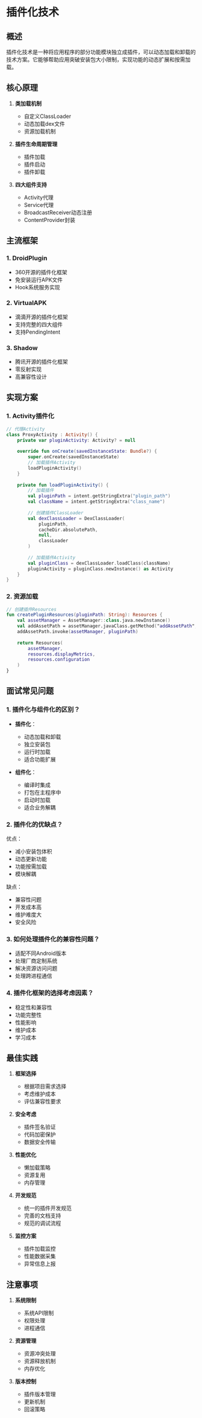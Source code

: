 # 插件化技术

## 概述
插件化技术是一种将应用程序的部分功能模块独立成插件，可以动态加载和卸载的技术方案。它能够帮助应用突破安装包大小限制，实现功能的动态扩展和按需加载。

## 核心原理

1. **类加载机制**
   - 自定义ClassLoader
   - 动态加载dex文件
   - 资源加载机制

2. **插件生命周期管理**
   - 插件加载
   - 插件启动
   - 插件卸载

3. **四大组件支持**
   - Activity代理
   - Service代理
   - BroadcastReceiver动态注册
   - ContentProvider封装

## 主流框架

### 1. DroidPlugin
- 360开源的插件化框架
- 免安装运行APK文件
- Hook系统服务实现

### 2. VirtualAPK
- 滴滴开源的插件化框架
- 支持完整的四大组件
- 支持PendingIntent

### 3. Shadow
- 腾讯开源的插件化框架
- 零反射实现
- 高兼容性设计

## 实现方案

### 1. Activity插件化
```kotlin
// 代理Activity
class ProxyActivity : Activity() {
    private var pluginActivity: Activity? = null
    
    override fun onCreate(savedInstanceState: Bundle?) {
        super.onCreate(savedInstanceState)
        // 加载插件Activity
        loadPluginActivity()
    }
    
    private fun loadPluginActivity() {
        // 加载插件
        val pluginPath = intent.getStringExtra("plugin_path")
        val className = intent.getStringExtra("class_name")
        
        // 创建插件ClassLoader
        val dexClassLoader = DexClassLoader(
            pluginPath,
            cacheDir.absolutePath,
            null,
            classLoader
        )
        
        // 加载插件Activity
        val pluginClass = dexClassLoader.loadClass(className)
        pluginActivity = pluginClass.newInstance() as Activity
    }
}
```

### 2. 资源加载
```kotlin
// 创建插件Resources
fun createPluginResources(pluginPath: String): Resources {
    val assetManager = AssetManager::class.java.newInstance()
    val addAssetPath = assetManager.javaClass.getMethod("addAssetPath", String::class.java)
    addAssetPath.invoke(assetManager, pluginPath)
    
    return Resources(
        assetManager,
        resources.displayMetrics,
        resources.configuration
    )
}
```

## 面试常见问题

### 1. 插件化与组件化的区别？

- **插件化**：
  - 动态加载和卸载
  - 独立安装包
  - 运行时加载
  - 适合功能扩展

- **组件化**：
  - 编译时集成
  - 打包在主程序中
  - 启动时加载
  - 适合业务解耦

### 2. 插件化的优缺点？

优点：
- 减小安装包体积
- 动态更新功能
- 功能按需加载
- 模块解耦

缺点：
- 兼容性问题
- 开发成本高
- 维护难度大
- 安全风险

### 3. 如何处理插件化的兼容性问题？

- 适配不同Android版本
- 处理厂商定制系统
- 解决资源访问问题
- 处理跨进程通信

### 4. 插件化框架的选择考虑因素？

- 稳定性和兼容性
- 功能完整性
- 性能影响
- 维护成本
- 学习成本

## 最佳实践

1. **框架选择**
   - 根据项目需求选择
   - 考虑维护成本
   - 评估兼容性要求

2. **安全考虑**
   - 插件签名验证
   - 代码加密保护
   - 数据安全传输

3. **性能优化**
   - 懒加载策略
   - 资源复用
   - 内存管理

4. **开发规范**
   - 统一的插件开发规范
   - 完善的文档支持
   - 规范的调试流程

5. **监控方案**
   - 插件加载监控
   - 性能数据采集
   - 异常信息上报

## 注意事项

1. **系统限制**
   - 系统API限制
   - 权限处理
   - 进程通信

2. **资源管理**
   - 资源冲突处理
   - 资源释放机制
   - 内存优化

3. **版本控制**
   - 插件版本管理
   - 更新机制
   - 回滚策略